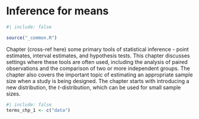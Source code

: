 # Inference for means {#sec-inference-numerical-data}

```r
#| include: false

source("_common.R")
```

::: {.chapterintro data-latex=""}
Chapter  (cross-ref here) some primary tools of statistical inference -  point estimates, interval estimates, and hypothesis tests. This chapter discusses settings where these tools are often used, including the analysis of paired observations and the comparison of two or more independent groups. The chapter also covers the important topic of estimating an appropriate sample size when a study is being designed.  The chapter starts with introducing a new distribution, the $t$-distribution, which can be used for small sample sizes.
:::

```r
#| include: false
terms_chp_1 <- c("data")
```

